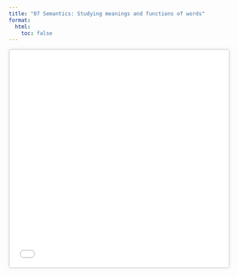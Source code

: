 ```yaml
---
title: "07 Semantics: Studying meanings and functions of words"
format:
  html:
    toc: false
---
```


<iframe src="07_semantics/07_semantics.html" width="100%" height="500" style="border:2px solid #ddd; border-radius:6px; box-shadow:0 0 8px rgba(0,0,0,0.08);" loading="lazy"></iframe>

